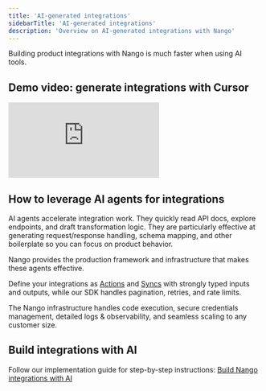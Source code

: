 ```yaml
---
title: 'AI-generated integrations'
sidebarTitle: 'AI-generated integrations'
description: 'Overview on AI-generated integrations with Nango'
---
```


Building product integrations with Nango is much faster when using AI tools.

## Demo video: generate integrations with Cursor

<div style={{ position: 'relative', overflow: 'hidden', paddingTop: '56.25%' }}>
    <iframe
        style={{ position: 'absolute', top: 0, left: 0, width: '100%', height: '100%' }}
        src="https://www.youtube.com/embed/qOxdNcFLukc?modestbranding=1&rel=0&autohide=1"
        title="YouTube video player"
        frameBorder="0"
        allow="accelerometer; autoplay; clipboard-write; encrypted-media; gyroscope; picture-in-picture"
        allowFullScreen
    ></iframe>
</div>

## How to leverage AI agents for integrations

AI agents accelerate integration work. They quickly read API docs, explore endpoints, and draft transformation logic. They are particularly effective at generating request/response handling, schema mapping, and other boilerplate so you can focus on product behavior.

Nango provides the production framework and infrastructure that makes these agents effective.

Define your integrations as [Actions](/guides/use-cases/actions) and [Syncs](/guides/use-cases/syncs) with strongly typed inputs and outputs, while our SDK handles pagination, retries, and rate limits.

The Nango infrastructure handles code execution, secure credentials management, detailed logs & observability, and seamless scaling to any customer size.

## Build integrations with AI

Follow our implementation guide for step-by-step instructions: [Build Nango integrations with AI](/implementation-guides/building-integrations/leverage-ai-agents)
